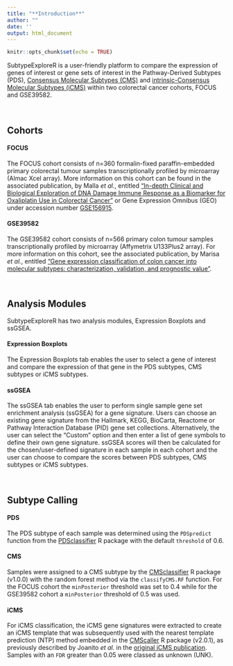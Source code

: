 ```yaml
---
title: "**Introduction**"
author: ""
date: ''
output: html_document
---
```


```r
knitr::opts_chunk$set(echo = TRUE)
```

<style>
body {
    position: absolute;
    left: 0px;}
</style>

SubtypeExploreR is a user-friendly platform to compare the expression of genes of interest or gene sets of interest in the Pathway-Derived Subtypes (PDS), 
<a href="https://doi.org/10.1038/nm.3967" target="_blank">Consensus Molecular Subtypes (CMS)</a>
and <a href="https://doi.org/10.1038/s41588-022-01100-4" target="_blank">intrinsic-Consensus Molecular Subtypes (iCMS)</a> within two colorectal cancer cohorts, FOCUS and GSE39582.

<br>

## Cohorts
#### FOCUS
The FOCUS cohort consists of n=360 formalin-fixed paraffin-embedded primary colorectal tumour samples transcriptionally profiled by microarray (Almac Xcel array). More information on this cohort can be found 
in the associated publication, by Malla *et al.*, entitled 
<a href="https://doi.org/10.1158/1078-0432.CCR-20-3237" target="_blank">"In-depth Clinical and Biological Exploration of DNA Damage Immune Response as a Biomarker for Oxaliplatin Use in Colorectal Cancer"</a>
or Gene Expression Omnibus (GEO) under accession number
<a href="https://www.ncbi.nlm.nih.gov/geo/query/acc.cgi?acc=GSE156915" target="_blank">GSE156915</a>.

#### GSE39582
The GSE39582 cohort consists of n=566 primary colon tumour samples transcriptionally profiled by microarray (Affymetrix U133Plus2 array). For more information on this cohort, see the associated
publication, by Marisa *et al.*, entitled <a href="https://doi.org/10.1371/journal.pmed.1001453" target="_blank"> "Gene expression classification of colon cancer into molecular subtypes: characterization, validation, and prognostic value"</a>.

<br>

## Analysis Modules
SubtypeExploreR has two analysis modules, Expression Boxplots and ssGSEA.

#### Expression Boxplots
The Expression Boxplots tab enables the user to select a gene of interest and compare the expression of that gene in the PDS subtypes, CMS subtypes or iCMS subtypes.

#### ssGSEA
The ssGSEA tab enables the user to perform single sample gene set enrichment analysis (ssGSEA) 
for a gene signature. Users can choose an existing gene signature from the Hallmark, KEGG, BioCarta, Reactome or Pathway Interaction Database (PID) gene set collections. Alternatively, the user can select the "Custom" option and then enter a list of gene symbols to define their own gene signature. ssGSEA scores will then be calculated for the chosen/user-defined signature in each sample in each cohort and the user can choose to compare the scores between PDS subtypes, CMS subtypes or iCMS subtypes.

<br>

## Subtype Calling
#### PDS
The PDS subtype of each sample was determined using the `PDSpredict` function from the
<a href="https://github.com/MolecularPathologyLab/PDSclassifier" target="_blank">PDSclassifier</a> R package with the default `threshold` of 0.6.

#### CMS
Samples were assigned to a CMS subtype by the 
<a href="https://github.com/Sage-Bionetworks/CMSclassifier" target="_blank">CMSclassifier</a> 
R package (v1.0.0) with the random forest method via the `classifyCMS.RF` function. For the FOCUS cohort the `minPosterior` threshold was set to 0.4 while for the GSE39582 cohort a `minPosterior` threshold of 0.5 was used.

#### iCMS
For iCMS classification, the iCMS gene signatures were extracted to create an iCMS template that was subsequently used with the nearest template prediction (NTP) method embedded in the
<a href="https://github.com/Lothelab/CMScaller" target="_blank">CMScaller</a> 
R package (v2.0.1), as previously described by Joanito *et al.* in the 
<a href="https://doi.org/10.1038/s41588-022-01100-4" target="_blank">original iCMS publication</a>. Samples with an `FDR` greater than 0.05 were classed as unknown (UNK).
